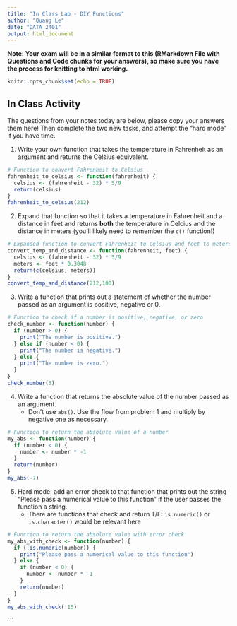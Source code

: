 ```yaml
---
title: "In Class Lab - DIY Functions"
author: "Quang Le"
date: "DATA 2401"
output: html_document
---
```

**Note: Your exam will be in a similar format to this (RMarkdown File with Questions and Code chunks for your answers), so make sure you have the process for knitting to html working.** 

```r
knitr::opts_chunk$set(echo = TRUE)
```

## In Class Activity 
The questions from your notes today are below, please copy your answers them here! Then complete the two new tasks, and attempt the "hard mode" if you have time. 

1. Write your own function that takes the temperature in Fahrenheit as an argument and returns the Celsius equivalent. 

```R
# Function to convert Fahrenheit to Celsius
fahrenheit_to_celsius <- function(fahrenheit) {
  celsius <- (fahrenheit - 32) * 5/9
  return(celsius)
}
fahrenheit_to_celsius(212)
```

2. Expand that function so that it takes a temperature in Fahrenheit and a distance in feet and returns **both** the temperature in Celcius and the distance in meters (you'll likely need to remember the `c()` function!)


```r
# Expanded function to convert Fahrenheit to Celsius and feet to meters
convert_temp_and_distance <- function(fahrenheit, feet) {
  celsius <- (fahrenheit - 32) * 5/9
  meters <- feet * 0.3048
  return(c(celsius, meters))
}
convert_temp_and_distance(212,100)

```


3. Write a function that prints out a statement of whether the number passed as an argument is positive, negative or 0. 

```R
# Function to check if a number is positive, negative, or zero
check_number <- function(number) {
  if (number > 0) {
    print("The number is positive.")
  } else if (number < 0) {
    print("The number is negative.")
  } else {
    print("The number is zero.")
  }
}
check_number(5)

```

4. Write a function that returns the absolute value of the number passed as an argument.
   + Don't use `abs()`. Use the flow from problem 1 and multiply by negative one as necessary. 
   
```r
# Function to return the absolute value of a number
my_abs <- function(number) {
  if (number < 0) {
    number <- number * -1
  }
  return(number)
}
my_abs(-7)

```

5. Hard mode: add an error check to that function that prints out the string "Please pass a numerical value to this function" if the user passes the function a string. 
   + There are functions that check and return T/F: `is.numeric()` or `is.character()` would be relevant here
   
```r
# Function to return the absolute value with error check
my_abs_with_check <- function(number) {
  if (!is.numeric(number)) {
    print("Please pass a numerical value to this function")
  } else {
    if (number < 0) {
      number <- number * -1
    }
    return(number)
  }
}
my_abs_with_check(!15)
```
   
   





```

